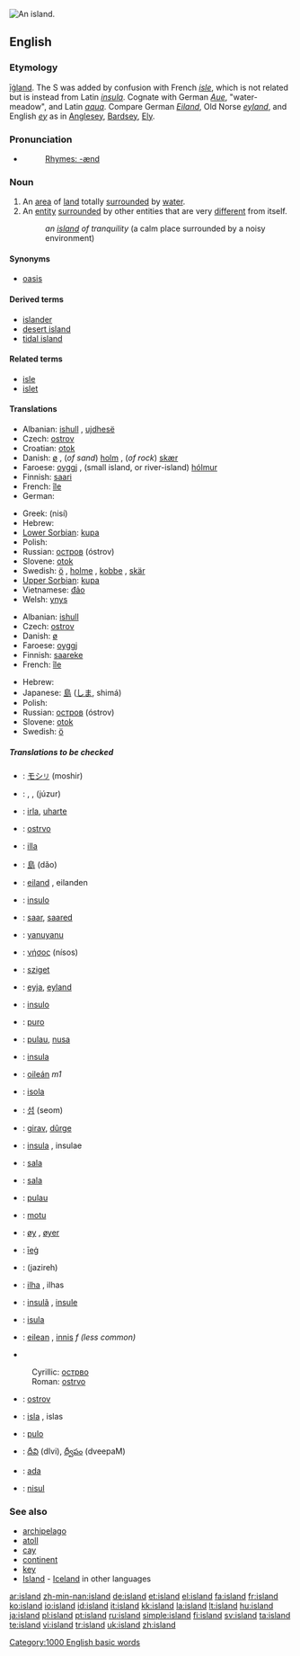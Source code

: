 [[Image:ParatutaeIsland.jpg|thumb|right|An island.]]
{{see|Island|Ísland|Island'}}
==English==

{{rank|directly|James|Greek|933|island|special|memory|proved}}

{{wikipedia}}

===Etymology===
{{OE.}} [[īġland]].  The S was added by confusion with French ''[[isle]]'', which is not related but is instead from Latin ''[[insula]]''.  Cognate with German ''[[Aue]]'', "water-meadow", and Latin ''[[aqua]]''.  Compare German ''[[Eiland]]'', Old Norse ''[[eyland]]'', and English ''[[ey]]'' as in [[Anglesey]], [[Bardsey]], [[Ely]].

===Pronunciation===
*{{audio|en-us-island.ogg|Audio (US)}}
*:[[Rhymes:English:-ænd|Rhymes: -ænd]]

===Noun===
{{en-noun}}

# An [[area]] of [[land]] totally [[surround]]ed by [[water]].
# An [[entity]] [[surround]]ed by other entities that are very [[different]] from itself.
#:''an [[island]] of tranquility'' (a calm place surrounded by a noisy environment)

====Synonyms====
*{{italbrac-colon|an entity surrounded by other very different entities}} [[oasis]]

====Derived terms====
* [[islander]]
* [[desert island]]
* [[tidal island]]

====Related terms====
* [[isle]]
* [[islet]]

====Translations====
{{trans-top|area of land surrounded by water}}
*Albanian: [[ishull]] {{m}}, [[ujdhesë]] {{f}}
*Czech: [[ostrov]] {{m}}
*Croatian: [[otok]] {{m}}
*Danish: [[ø]] {{c}}, (''of sand'') [[holm]] {{c}}, (''of rock'') [[skær]] {{c}}
*Faroese: [[oyggj]] {{f}}, (small island, or river-island) [[hólmur]] {{m}}
*Finnish: [[saari]]
*French: [[île]] {{f}}
*German: {{t+|de|Insel}} {{f}}
{{trans-mid}}
*Greek: {{t+|el|νησί|n|}} (nisí)
*Hebrew: {{he-translation|אי|i|wv=אִי}} {{m}}
*[[Lower Sorbian]]: [[kupa]] {{f}}
*Polish: {{t+|pl|wyspa}} {{f}}
*Russian: [[остров]] (óstrov) {{m}}
*Slovene: [[otok]] {{m}}
*Swedish: [[ö]] {{c}}, [[holme]] {{c}}, [[kobbe]] {{c}}, [[skär]] {{n}}
*[[Upper Sorbian]]: [[kupa]] {{f}}
*Vietnamese: [[đảo]]
*Welsh: [[ynys]] {{f}}
{{trans-bottom}}

{{trans-top|entity surrounded by other entities that are very different from itself}}
*Albanian: [[ishull]] {{m}}
*Czech: [[ostrov]] {{m}}
*Danish: [[ø]] {{c}}
*Faroese: [[oyggj]] {{f}}
*Finnish: [[saareke]]
*French: [[île]] {{f}}
{{trans-mid}}
*Hebrew: {{he-translation|אי|i|wv=אִי}} {{m}}
*Japanese: [[島]] ([[しま]], shimá)
*Polish: {{t+|pl|wyspa}} {{f}}
*Russian: [[остров]] (óstrov) {{m}}
*Slovene: [[otok]] {{m}}
*Swedish: [[ö]] {{c}}
{{trans-bottom}}

=====Translations to be checked=====
{{checktrans}}
{{trans-top|translations to be checked}}
*{{ttbc|Ainu}}: [[モシリ|モシ<small>リ</small>]] (moshir)
*{{ttbc|Arabic}}: {{ARchar|[[جزيرة|جَزِيرَة]]}} {{unicode|(jazíːra)}} {{f}}, {{ARchar|[[جزائر|جَزَائِر]]}} {{unicode|(jazáː’ir)}} {{p}}, {{ARchar|[[جزر|جُزُر]]}} (júzur) {{p}}
*{{ttbc|Basque}}: [[irla]], [[uharte]]
*{{ttbc|Bosnian}}: [[ostrvo#Bosnian|ostrvo]] {{n}}
*{{ttbc|Catalan}}: [[illa]] {{f}}
*{{ttbc|Chinese}}: [[島]] (dǎo)
*{{ttbc|Dutch}}: [[eiland]] {{n}}, eilanden {{p}}
*{{ttbc|Esperanto}}: [[insulo]]
*{{ttbc|Estonian}}: [[saar]], [[saared]] {{p}}
*{{ttbc|Fijian}}: [[yanuyanu]]
*{{ttbc|Greek, Ancient}}: [[νήσος]] (nísos) {{f}}
*{{ttbc|Hungarian}}: [[sziget]]
*{{ttbc|Icelandic}}: [[eyja]], [[eyland]]
*{{ttbc|Ido}}: [[insulo]]
*{{ttbc|Ilocano}}: [[puro]]
*{{ttbc|Indonesian}}: [[pulau]], [[nusa]]
*{{ttbc|Interlingua}}: [[insula]]
*{{ttbc|Irish}}: [[oileán]] ''m1''
*{{ttbc|Italian}}: [[isola]] {{f}}
{{trans-mid}}
*{{ttbc|Korean}}: [[섬]] (seom)
*{{ttbc|Kurdish}}: [[girav]], [[dûrge]]
*{{ttbc|Latin}}: [[insula]] {{f}}, insulae {{p}}
*{{ttbc|Latvian}}: [[sala]] {{f}}
*{{ttbc|Lithuanian}}: [[sala]] {{f}}
*{{ttbc|Malay}}: [[pulau]]
*{{ttbc|Maori}}: [[motu]]
*{{ttbc|Norwegian}}: [[øy]] {{mf}}, [[øyer]] {{p}}
*{{ttbc|Old English}}: [[ieg|īeġ]] {{f}}
*{{ttbc|Persian}}: {{FAchar|[[جزیره|جَزِیرَه]]}} (jazireh)
*{{ttbc|Portuguese}}: [[ilha]] {{f}}, ilhas {{p}}
*{{ttbc|Romanian}}: [[insulã]] {{f}}, [[insule]] {{p}}
*{{ttbc|Sardinian}}: [[isula]] {{f}}
*{{ttbc|Scottish Gaelic}}: [[eilean]] {{m}}, [[innis]] ''f (less common)''
*{{ttbc|Serbian}}
:Cyrillic: [[острво#Serbian|острво]] {{n}}
:Roman: [[ostrvo#Serbian|ostrvo]] {{n}}
*{{ttbc|Slovak}}: [[ostrov]] {{m}}
*{{ttbc|Spanish}}: [[isla]] {{f}}, islas {{p}}
*{{ttbc|Tagalog}}: [[pulo]]
*{{ttbc|Telugu}}: [[దీవి]] (dIvi), [[ద్వీపం]] (dveepaM)
*{{ttbc|Turkish}}: [[ada]]
*{{ttbc|Volapük}}: [[nisul]]
{{trans-bottom}}

===See also===
*[[archipelago]]
*[[atoll]]
*[[cay]]
*[[continent]]
*[[key]]
*[[Island]] - [[Iceland]] in other languages

[[Category:1000 English basic words]]

[[ar:island]]
[[zh-min-nan:island]]
[[de:island]]
[[et:island]]
[[el:island]]
[[fa:island]]
[[fr:island]]
[[ko:island]]
[[io:island]]
[[id:island]]
[[it:island]]
[[kk:island]]
[[la:island]]
[[lt:island]]
[[hu:island]]
[[ja:island]]
[[pl:island]]
[[pt:island]]
[[ru:island]]
[[simple:island]]
[[fi:island]]
[[sv:island]]
[[ta:island]]
[[te:island]]
[[vi:island]]
[[tr:island]]
[[uk:island]]
[[zh:island]]